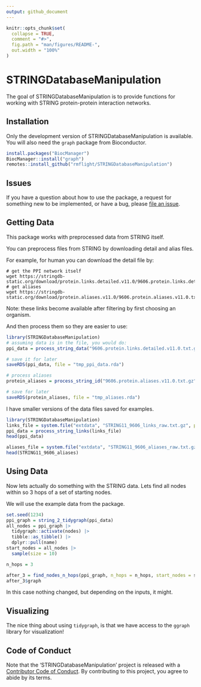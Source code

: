 ```yaml
---
output: github_document
---
```


<!-- README.md is generated from README.Rmd. Please edit that file -->

```r
knitr::opts_chunk$set(
  collapse = TRUE,
  comment = "#>",
  fig.path = "man/figures/README-",
  out.width = "100%"
)
```
# STRINGDatabaseManipulation

The goal of STRINGDatabaseManipulation is to provide functions for working with STRING protein-protein interaction networks.

## Installation

Only the development version of STRINGDatabaseManipulation is available. 
You will also need the `graph` package from Bioconductor.

``` r
install.packages("BiocManager")
BiocManager::install("graph")
remotes::install_github("rmflight/STRINGDatabaseManipulation")
```

## Issues

If you have a question about how to use the package, a request for something new to be implemented, or have a bug, please [file an issue](https://github.com/rmflight/STRINGDatabaseManipulation/issues).

## Getting Data

This package works with preprocessed data from STRING itself. 

You can preprocess files from STRING by downloading detail and alias files.

For example, for human you can download the detail file by:

```
# get the PPI network itself
wget https://stringdb-static.org/download/protein.links.detailed.v11.0/9606.protein.links.detailed.v11.0.txt.gz
# get aliases
wget https://stringdb-static.org/download/protein.aliases.v11.0/9606.protein.aliases.v11.0.txt.gz
``` 

Note: these links become available after filtering by first choosing an organism.

And then process them so they are easier to use:

```r
library(STRINGDatabaseManipulation)
# assuming data is in the file, you would do:
ppi_data = process_string_data("9606.protein.links.detailed.v11.0.txt.gz")

# save it for later
saveRDS(ppi_data, file = "tmp_ppi_data.rda")

# process aliases
protein_aliases = process_string_id("9606.protein.aliases.v11.0.txt.gz")

# save for later
saveRDS(protein_aliases, file = "tmp_aliases.rda")
```

I have smaller versions of the data files saved for examples.

```r
library(STRINGDatabaseManipulation)
links_file = system.file("extdata", "STRING11_9606_links_raw.txt.gz", package = "STRINGDatabaseManipulation")
ppi_data = process_string_links(links_file)
head(ppi_data)

aliases_file = system.file("extdata", "STRING11_9606_aliases_raw.txt.gz", package = "STRINGDatabaseManipulation")
head(STRING11_9606_aliases)
```

## Using Data

Now lets actually do something with the STRING data. Lets find all nodes within so 3 hops of a set of starting nodes.

We will use the example data from the package.

```r
set.seed(1234)
ppi_graph = string_2_tidygraph(ppi_data)
all_nodes = ppi_graph |>
  tidygraph::activate(nodes) |>
  tibble::as_tibble() |>
  dplyr::pull(name)
start_nodes = all_nodes |>
  sample(size = 10)

n_hops = 3

after_3 = find_nodes_n_hops(ppi_graph, n_hops = n_hops, start_nodes = start_nodes)
after_3$graph
```

In this case nothing changed, but depending on the inputs, it might.

## Visualizing

The nice thing about using `tidygraph`, is that we have access to the `ggraph` library for visualization!

## Code of Conduct

Note that the 'STRINGDatabaseManipulation' project is released with a [Contributor Code of Conduct](CODE_OF_CONDUCT.md). By contributing to this project, you agree to abide by its terms.

